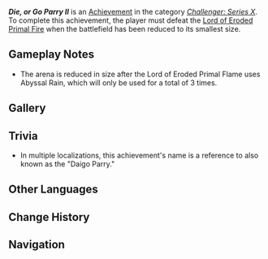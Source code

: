 {{Achievement Infobox
|id           = 82278
|order id     = 2278
|category     = Challenger: Series X
|description  = Defeat the [[Lord of Eroded Primal Fire]] when the battlefield has been reduced to its smallest size.
|requirements = 
|primogems    = 5
|tracking     = 
|topic        = Lord of Eroded Primal Fire
|type         = Boss
|hidden       = 
}}
'''''Die, or Go Parry II''''' is an [[Achievement]] in the category ''[[Challenger: Series X]]''. To complete this achievement, the player must defeat the [[Lord of Eroded Primal Fire]] when the battlefield has been reduced to its smallest size.

==Gameplay Notes==
* The arena is reduced in size after the Lord of Eroded Primal Flame uses Abyssal Rain, which will only be used for a total of 3 times.

==Gallery==
{{Preview
|size=300px
|file=Lord of Eroded Primal Fire Abyssal Rain
|caption=Abyssal Rain
}}
<!--
==Video Guides==
{{EVT
|video1   = 
|caption1 = 
}}
-->
==Trivia==
* In multiple localizations, this achievement's name is a reference to {{w|Evo Moment 37|"Evo Moment #37,"}} also known as the "Daigo Parry."

==Other Languages==
{{Other Languages
|en       = Die, or Go Parry II
|zhs      = 背水的逆转诗
|zhs_rm   = Bèishuǐ de Nìzhuǎnshī
|zht      = 背水的逆轉詩
|zht_rm   = Bèishuǐ de Nìzhuǎnshī
|zh_tl    = Poem of the Last-Stand Reversal
|ja       = 背水と逆転の詩
|ja_rm    = Haisui to Gyakuten no Shi
|ja_tl    = Poem of the Last Stand and Reversal
|zhja_note  = In Japan, the "Daigo Parry" (see [[#Trivia|Trivia]]) is known as {{ja|{{w|ja:背水の逆転劇|背水の逆転劇}}|Haisui no Gyakuten Geki|Play of the Last-Stand Reversal.}}
|ko       = 배수<->의 역전극
|ko_tl    = 
|es       = “{{Traveler}} Parry”
|fr       = Inverser la tendance, dos au mur II
|fr_tl    = Reverse the Trend, Back Against the Wall II
|ru       = Обратный разворот
|ru_tl    = 
|th       = บทกวีพลิกผัน
|th_rm    = 
|th_tl    = 
|vi       = Thơ Đảo Chiều Sinh Tử
|vi_tl    = 
|de       = Genshin Moment #37
|id       = Mati atau Tangkis
|id_tl    = Die or Parry
|pt       = Virando o Jogo Com as Costas Para a Parede
|pt_tl    = 
|tr       = Genshin Moment #37
|it       = Para o muori II
|it_tl    = 
}}

==Change History==
{{Change History|5.3}}

==Navigation==
{{Achievement Navbox}}